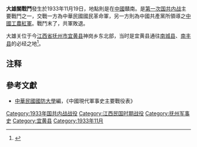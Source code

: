 {{Infobox Military Conflict|
campaign=|
image=|
caption=|
conflict=大雄關戰鬥|
partof=[[第一次国共内战|第一次国共内战]]|
date=1933年11月19日|
place=[[中國|中國]]贛南|
result=共軍退失大雄關|
combatant1=中華民國國民革命軍9師李延年部|
combatant2=紅軍2師| 
commander1=[[李延年_(1904年)|李延年]]|
commander2=[[莫高清|莫高清]]|
strength1=|
strength2=|
casualties1=|
casualties2=|
}}
'''大雄關戰鬥'''發生於1933年11月19日，地點則是在[[中國|中國]]贛南。是[[第一次国共内战|第一次国共内战]]主要戰鬥之一，交戰一方為中華民國國民革命軍，另一方則為中國共產黨所領導之[[中國工農紅軍|中國工農紅軍]]。戰鬥末了，共軍敗退。

大雄关位于今[[江西省|江西省]][[抚州市|抚州市]][[宜黄县|宜黄县]]神岗乡东北部，当时是宜黄县通往[[南城县|南城县]]、[[南丰县|南丰县]]的必经之地<ref>{{Cite web|url=http://www.fzdaw.cn/showltfc.asp?news_id=114|title=一张地图再现大雄关战役|accessdate=2016-06-11|author=冯绍样|date=2013-12-10|work=|publisher=抚州档案网|language=Zh-hans|archive-date=2016-06-30|archive-url=https://web.archive.org/web/20160630120817/http://www.fzdaw.cn/showltfc.asp?news_id=114|dead-url=yes}}</ref>。

== 注释 ==

{{Reflist|2}}

==參考文獻==
*[[中華民國|中華民國]][[國防大學_(臺灣)|國防大學]]編，《中國現代軍事史主要戰役表》

{{第一次国共内战}}

[[Category:1933年国共内战战役|Category:1933年国共内战战役]]
[[Category:江西民国时期战役|Category:江西民国时期战役]]
[[Category:抚州军事史|Category:抚州军事史]]
[[Category:宜黄县|Category:宜黄县]]
[[Category:1933年11月|Category:1933年11月]]